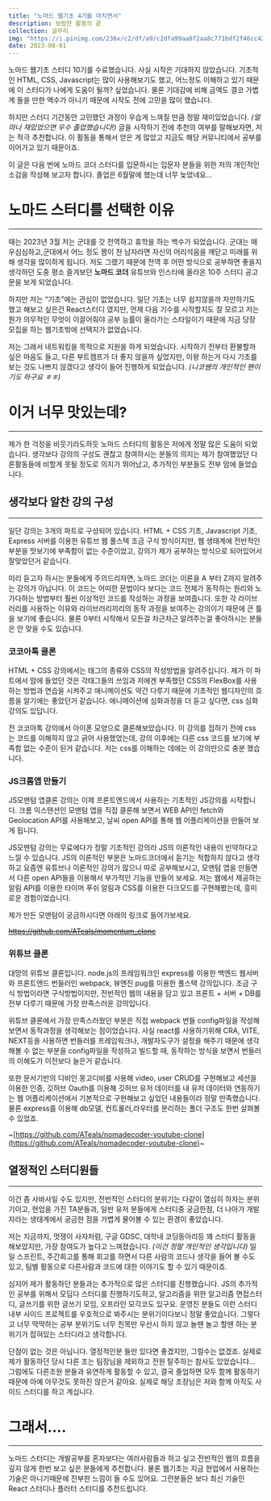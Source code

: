 ```yaml
---
title: "노마드 웹기초 4기를 마치면서"
description: 보람찬 활동의 끝
collection: 글무리
img: "https://i.pinimg.com/236x/c2/df/a9/c2dfa99aa8f2aa8c771bdf2f46cc422f.jpg"
date: 2023-08-01
---
```


노마드 웹기초 스터디 10기를 수료했습니다. 사실 시작은 기대하지 않았습니다. 기초적인 HTML, CSS, Javascript는 많이 사용해보기도 했고, 어느정도 이해하고 있기 때문에 이 스터디가 나에게 도움이 될까? 싶었습니다. 물론 기대감에 비해 금액도 결코 가볍게 들을 만한 액수가 아니기 때문에 시작도 전에 고민을 많이 했습니다.

하지만 스터디 기간동안 고민했던 과정이 우습게 느껴질 만큼 정말 재미있었습니다. _(얼마나 재밌었으면 우수 졸업했습니다!)_ 글을 시작하기 전에 추천의 여부를 말해보자면, 저는 적극 추천합니다. 이 활동을 통해서 얻은 게 많았고 지금도 해당 커뮤니티에서 공부를 이어가고 있기 때문이죠.

이 글은 다음 번에 노마드 코더 스터디를 입문하시는 입문자 분들을 위한 저의 개인적인 소감을 작성해 보고자 합니다. 졸업은 6월말에 했는데 너무 늦었네요...

# 노마드 스터디를 선택한 이유

---

때는 2023년 3월 저는 군대를 갓 전역하고 휴학을 하는 백수가 되었습니다. 군대는 매우심심하고,군대에서 어느 정도 짬이 찬 남자라면 자신의 어리석음을 깨닫고 미래를 위해 생각을 많이하게 됩니다. 저도 그랬기 때문에 전역 후 어떤 방식으로 공부하면 좋을지 생각하던 도중 평소 즐겨보던 **노마드 코더** 유튜브와 인스타에 올라온 10주 스터디 공고문을 보게 되었습니다.

하지만 저는 “기초”에는 관심이 없었습니다. 일단 기초는 너무 쉽지않을까 자만하기도 했고 해보고 싶은건 React스터디 였지만, 언제 다음 기수를 시작할지도 잘 모르고 저는 뭔가 의무적인 무엇이 이끌어줘야 공부 능률이 올라가는 스타일이기 때문에 지금 당장 모집을 하는 웹기초밖에 선택지가 없었습니다.

저는 그래서 네트워킹을 목적으로 지원을 하게 되었습니다. 시작하기 전부터 환불할까 싶은 마음도 들고, 다른 부트캠프가 더 좋지 않을까 싶었지만, 이왕 하는거 다시 기초를 보는 것도 나쁘지 않겠다고 생각이 들어 진행하게 되었습니다. _(니코쌤의 개인적인 팬이기도 하구요 ㅎㅎ)_

# 이거 너무 맛있는데?

---

제가 한 걱정을 비웃기라도하듯 노마드 스터디의 활동은 저에게 정말 많은 도움이 되었습니다. 생각보다 강의의 구성도 괜찮고 참여하시는 분들의 의지는 제가 참여했었던 다른활동들에 비할게 못될 정도로 의지가 뛰어났고, 추가적인 부분들도 전부 맘에 들었습니다.

## 생각보다 알찬 강의 구성

---

일단 강의는 3개의 파트로 구성되어 있습니다. HTML + CSS 기초, Javascript 기초, Express 서버를 이용한 유튜브 웹 풀스택 조금 구식 방식이지만, 웹 생태계에 전반적인 부분을 맛보기에 부족함이 없는 수준이었고, 강의가 제가 공부하는 방식으로 되어있어서 잘맞았던거 같습니다.

미리 듣고자 하시는 분들에게 주의드리자면, 노마드 코더는 이론을 A 부터 Z까지 알려주는 강의가 아닙니다. 이 코드는 어떠한 문법이다 보다는 코드 전체가 동작하는 원리와 노가다하는 방법부터 훨씬 이상적인 코드를 작성하는 과정을 보여줍니다. 또한 각 라이브러리를 사용하는 이유와 라이브러리끼리의 동작 과정을 보여주는 강의이기 때문에 큰 틀을 보기에 좋습니다. 물론 0부터 시작해서 모든걸 차근차근 알려주는걸 좋아하시는 분들은 안 맞을 수도 있습니다.

### 코코아톡 클론

HTML + CSS 강의에서는 태그의 종류와 CSS의 작성방법을 알려주십니다. 제가 이 파트에서 맘에 들었던 것은 각태그들의 쓰임과 저에겐 부족했던 CSS의 FlexBox를 사용하는 방법과 연습을 시켜주고 애니메이션도 약간 다루기 때문에 기초적인 웹디자인의 흐름을 알기에는 좋았던거 같습니다. 애니메이션에 심화과정을 더 듣고 싶다면, css 심화 강의도 있답니다.

전 코코아톡 강의에서 아이폰 모양으로 클론해보았습니다. 이 강의를 접하기 전에 css는 코드를 이해하지 않고 긁어 사용했었는데, 강의 이후에는 다른 css 코드를 보기에 부족함 없는 수준이 된거 같습니다. 저는 css를 이해하는 데에는 이 강의만으로 충분 했습니다.

### JS크롬앱 만들기

JS모맨텀 앱클론 강의는 이제 프론트엔드에서 사용하는 기초적인 JS강의를 시작합니다. 크롬 익스탠션인 모맨텀 앱을 직접 클론해 보면서 WEB API인 fetch와 Geolocation API를 사용해보고, 날씨 open API를 통해 웹 어플리케이션을 만들어 보게 됩니다.

JS모맨텀 강의는 무료에다가 정말 기초적인 강의라 JS의 이론적인 내용이 빈약하다고 느낄 수 있습니다. JS의 이론적인 부분은 노마드코더에서 듣기는 적합하지 않다고 생각하고 요즘엔 유튜브나 이론적인 강의가 많으니 따로 공부해보시고, 모맨텀 앱을 만들면서 다른 open API들을 이용해서 부가적인 기능을 만들어 보세요. 저는 웹에서 제공하는 알림 API를 이용한 타이머 푸쉬 알림과 CSS를 이용한 다크모드를 구현해봤는데, 흥미로운 경험이었습니다.

제가 만든 모맨텀이 궁금하시다면 아래의 링크로 들어가보세요.

~~https://github.com/ATeals/momentum_clone~~

### 위튜브 클론

대망의 위튜브 클론입니다. node.js의 프레임워크인 express를 이용한 백엔드 웹서버와 프론트엔드 번들러인 webpack, 뷰엔진 pug를 이용한 풀스택 강의입니다. 조금 구식 방법이라면 구식방법이지만, 전반적인 웹의 내용을 담고 있고 프론트 + 서버 + DB를 전부 다루기 때문에 가장 만족스러운 강의입니다.

위튜브 클론에서 가장 만족스러웠던 부분은 직접 webpack 번들 config파일을 작성해보면서 동작과정을 생각해보는 점이었습니다. 사실 react를 사용하기위해 CRA, VITE, NEXT등을 사용하면 번들러를 프레임워크나, 개발자도구가 설정을 해주기 때문에 생각해볼 수 없는 부분을 config파일을 작성하고 빌드할 때, 동작하는 방식을 보면서 번들러의 이해도가 이전보다 늘은거 같습니다.

또한 문서기반의 디비인 몽고디비를 사용해 video, user CRUD를 구현해보고 세션을 이용한 인증, 깃허브 Oauth를 이용해 깃허브 유저 데이터를 내 유저 데이터와 연동하기는 웹 어플리케이션에서 기본적으로 구현해보고 싶었던 내용들이라 정말 만족했습니다. 물론 express를 이용해 db모델, 컨트롤러,라우터를 분리하는 폴더 구조도 한번 살펴볼 수 있었죠.

~[https://github.com/ATeals/nomadecoder-youtube-clone](https://github.com/ATeals/nomadecoder-youtube-clone)~

## 열정적인 스터디원들

---

이건 좀 사바사일 수도 있지만, 전반적인 스터디의 분위기는 다같이 열심히 하자는 분위기이고, 현업을 가진 TA분들과, 일반 유저 분들에게 스터디중 궁금한점, 더 나아가 개발자라는 생태계에서 궁금한 점을 가볍게 물어볼 수 있는 환경이 좋았습니다.

저는 지금까지, 멋쟁이 사자처럼, 구글 GDSC, 대학내 코딩동아리등 꽤 스터디 활동을 해보았지만, 가장 참여도가 높다고 느껴졌습니다. _(이건 정말 개인적인 생각입니다)_ 일일 스프린트, 주간회고를 통해 회고를 하면서 다른 사람의 코드나 생각을 들어 볼 수도 있고, 팀별 활동으로 다른사람과 코드에 대한 이야기도 할 수 있기 때문이죠.

심지어 제가 활동하던 분들과는 추가적으로 많은 스터디를 진행했습니다. JS의 추가적인 공부를 위해서 모딥다 스터디를 진행하기도하고, 알고리즘을 위한 알고리즘 면접스터디, 글쓰기를 위한 글쓰기 모임, 오프라인 모각코도 있구요. 운영진 분들도 이런 스터디내부 사이드 프로젝트를 우호적으로 봐주시는 분위기이다보니 정말 좋았습니다. 그렇다고 너무 딱딱하는 공부 분위기도 너무 친목만 우선시 하지 않고 놀땐 놀고 할땐 하는 분위기가 잡혀있는 스터디라고 생각합니다.

단점이 없는 것은 아닙니다. 열정적인분 들만 있다면 좋겠지만, 그럴수는 없겠죠. 실제로 제가 활동하던 당시 다른 조는 팀장님을 제외하고 전원 탈주하는 참사도 있었습니다… 그럼에도 다른조원 분들과 유연하게 활동할 수 있고, 결국 졸업하면 모두 함께 활동하기 때문에 아예 아무것도 못하진 않은거 같아요. 실제로 해당 조장님은 저와 함께 아직도 사이드 스터디를 하고 계십니다.

# 그래서….

---

노마드 스터디는 개발공부를 혼자보다는 여러사람들과 하고 싶고 전반적인 웹의 흐름을 깊지 않게 한번 보고 싶은 분들에게 추천합니다. 물론 웹기초는 지금 현업에서 사용하는 기술은 아니기때문에 진부한 느낌이 들 수도 있어요. 그런분들은 보다 최신 기술인 React 스터디나 플러터 스터디를 추천드립니다.
